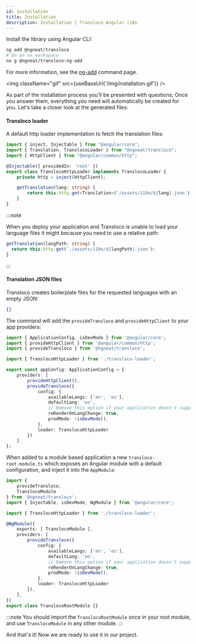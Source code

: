 ```yaml
---
id: installation
title: Installation
description: Installation | Transloco Angular i18n
---
```


Install the library using Angular CLI:
```bash
ng add @ngneat/transloco
# On an nx workspace
nx g @ngneat/transloco:ng-add
```

For more information, see the [ng-add](../schematics/ng-add) command page.

<img className="gif" src={useBaseUrl('/img/installation.gif')} />

As part of the installation process you'll be presented with questions; Once you answer them, everything you need will automatically be created for you. Let's take a closer look at the generated files:

#### Transloco loader

A default http loader implementation to fetch the translation files:

```ts
import { inject, Injectable } from "@angular/core";
import { Translation, TranslocoLoader } from "@ngneat/transloco";
import { HttpClient } from "@angular/common/http";

@Injectable({ providedIn: 'root' })
export class TranslocoHttpLoader implements TranslocoLoader {
    private http = inject(HttpClient);

    getTranslation(lang: string) {
        return this.http.get<Translation>(`/assets/i18n/${lang}.json`);
    }
}

```

:::note

When you deploy your application and Transloco is unable to load your language files it might because you need to use a relative path:

```ts
getTranslation(langPath: string) {
  return this.http.get(`./assets/i18n/${langPath}.json`);
}
```
:::

#### Translation JSON files

Transloco creates boilerplate files for the requested languages with an empty JSON:

```json title="assets/i18n/{en, es}.json"
{}
```

<Tabs queryString="app-type">
<TabItem value="standalone" label="Standalone">

The command will add the `provideTransloco` and `provideHttpClient` to your app providers:

```ts title="app.config.ts"
import { ApplicationConfig, isDevMode } from '@angular/core';
import { provideHttpClient } from '@angular/common/http';
import { provideTransloco } from '@ngneat/transloco';

import { TranslocoHttpLoader } from './transloco-loader';

export const appConfig: ApplicationConfig = {
    providers: [
        provideHttpClient(),
        provideTransloco({
            config: {
                availableLangs: ['en', 'es'],
                defaultLang: 'en',
                // Remove this option if your application doesn't support changing language in runtime.
                reRenderOnLangChange: true,
                prodMode: !isDevMode(),
            },
            loader: TranslocoHttpLoader
        })
    ]
};

```

</TabItem>

<TabItem value="ng-module" label="NgModule">

When added to a module based application a new `transloco-root.module.ts` which exposes an Angular module with a default configuration, and inject it into the `AppModule`:

```ts title="transloco-root.module.ts"
import {
    provideTransloco,
    TranslocoModule
} from '@ngneat/transloco';
import { Injectable, isDevMode, NgModule } from '@angular/core';

import { TranslocoHttpLoader } from './transloco-loader';

@NgModule({
    exports: [ TranslocoModule ],
    providers: [
        provideTransloco({
            config: {
                availableLangs: ['en', 'es'],
                defaultLang: 'en',
                // Remove this option if your application doesn't support changing language in runtime.
                reRenderOnLangChange: true,
                prodMode: !isDevMode(),
            },
            loader: TranslocoHttpLoader
        }),
    ],
})
export class TranslocoRootModule {}

```

:::note
You should import the `TranslocoRootModule` once in your root module, and use `TranslocoModule` in any other module.
:::

</TabItem>

</Tabs>

And that's it! Now we are ready to use it in our project.


